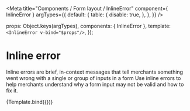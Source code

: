 

<Meta
  title="Components / Form layout / InlineError"
  component={ InlineError }
  argTypes={{
    default: {
      table: {
        disable: true,
      },
    },
  }}
/>

  props: Object.keys(argTypes),
  components: { InlineError },
  template: `<InlineError v-bind="$props"/>`,
});

# Inline error

Inline errors are brief, in-context messages that tell merchants something went wrong with a single or group of inputs in a form
Use inline errors to help merchants understand why a form input may not be valid and how to fix it.

<Canvas>
  <Story name="InlineError">
    {Template.bind({})}
  </Story>
</Canvas>

<ArgsTable story="InlineError" />
